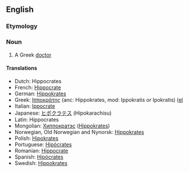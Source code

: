 ==English==
=== Etymology ===

=== Noun ===
#A Greek [[doctor]]

==== Translations ====
*Dutch: Hippocrates
*French: [[Hippocrate]]
*German: [[Hippokrates]]
*Greek: [[Ιπποκράτης]] (anc: Hippokrates, mod: Ippokratis or Ipokratis) ([[:el:Ιπποκράτης|el]]
*Italian: [[Ippocrate]]
*Japanese: [[ヒポクラテス]] (Hipokarachisu)
*Latin: Hippocrates
*Mongolian: [[Хиппократэс]] ([[Hippokrates]])
*Norwegian, Old Norwegian and Nynorsk: [[Hippokrates]]
*Polish: [[Hipokrates]]
*Portuguese: [[Hipócrates]]
*Romanian: [[Hippocrate]]
*Spanish: [[Hipócrates]]
*Swedish: [[Hippokrates]]

{{Wikipedia}}